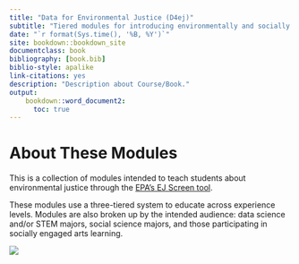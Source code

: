 ```yaml
---
title: "Data for Environmental Justice (D4ej)"
subtitle: "Tiered modules for introducing environmentally and socially conscious data science"
date: "`r format(Sys.time(), '%B, %Y')`"
site: bookdown::bookdown_site
documentclass: book
bibliography: [book.bib]
biblio-style: apalike
link-citations: yes
description: "Description about Course/Book."
output:
    bookdown::word_document2:   
      toc: true
---
```


# About These Modules {-}

This is a collection of modules intended to teach students about environmental justice through the [EPA's EJ Screen tool](https://www.epa.gov/ejscreen).

These modules use a three-tiered system to educate across experience levels. Modules are also broken up by the intended audience: data science and/or STEM majors, social science majors, and those participating in socially engaged arts learning.

![](assets/ej_screen.png)
